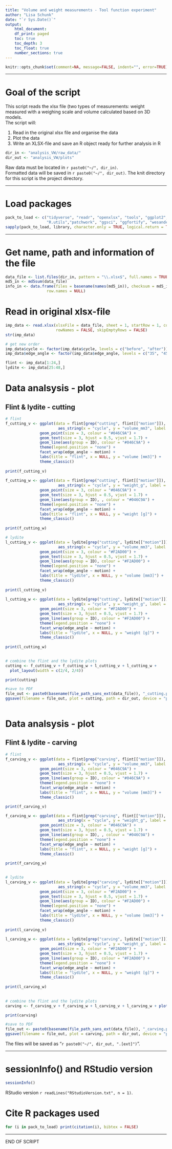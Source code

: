 ```yaml
---
title: "Volume and weight measurements - Tool function experiment"
author: "Lisa Schunk"
date: "`r Sys.Date()`"
output:
    html_document:
    df_print: paged
    toc: true
    toc_depth: 3
    toc_float: true
    number_sections: true
---
```



```r
knitr::opts_chunk$set(comment=NA, message=FALSE, indent="", error=TRUE)

```

---


# Goal of the script
This script reads the xlsx file (two types of measurements: weight measured with a weighing scale and volume calculated based on 3D models.  
The script will:

1. Read in the original xlsx file and organise the data 
2. Plot the data 
3. Write an XLSX-file and save an R object ready for further analysis in R 



```r
dir_in <- "analysis_VW/raw_data/"
dir_out <- "analysis_VW/plots"

```

Raw data must be located in `r paste0("~/", dir_in)`.  
Formatted data will be saved in `r paste0("~/", dir_out)`.
The knit directory for this script is the project directory.


---

# Load packages
```r
pack_to_load <- c("tidyverse", "readr", "openxlsx", "tools", "ggplot2", "readxl",
                  "R.utils","patchwork", "ggsci", "ggfortify", "wesanderson", "doBy")
sapply(pack_to_load, library, character.only = TRUE, logical.return = TRUE)

```


---


# Get name, path and information of the file
```r
data_file <- list.files(dir_in, pattern = "\\.xlsx$", full.names = TRUE)
md5_in <- md5sum(data_file)
info_in <- data.frame(files = basename(names(md5_in)), checksum = md5_in, 
                  row.names = NULL)

```


# Read in original xlsx-file
```r
imp_data <- read.xlsx(xlsxFile = data_file, sheet = 1, startRow = 1, colNames = TRUE, 
                      rowNames = FALSE, skipEmptyRows = FALSE) 
str(imp_data)

# get new order 
imp_data$cycle <- factor(imp_data$cycle, levels = c("before", "after"))
imp_data$edge_angle <- factor(imp_data$edge_angle, levels = c("35", "45"))

flint <- imp_data[1:24,]
lydite <- imp_data[25:48,]

```


# Data analsysis - plot 
## Flint & lydite -  cutting 
```r
# flint 
f_cutting_v <- ggplot(data = flint[grep("cutting", flint[["motion"]]), ], 
                       aes_string(x = "cycle", y = "volume_mm3", label = "ID")) +
               geom_point(size = 3, colour = "#046C9A") + 
               geom_text(size = 3, hjust = 0.5, vjust = 1.7) +
               geom_line(aes(group = ID), colour = "#046C9A") + 
               theme(legend.position = "none") +
               facet_wrap(edge_angle ~ motion) + 
               labs(title = "flint", x = NULL, y = "volume [mm3]") +
               theme_classic()
 
print(f_cutting_v)
 
f_cutting_w <- ggplot(data = flint[grep("cutting", flint[["motion"]]), ], 
                       aes_string(x = "cycle", y = "weight_g", label = "ID")) +
               geom_point(size = 3, colour = "#046C9A") + 
               geom_text(size = 3, hjust = 0.5, vjust = 1.7) +
               geom_line(aes(group = ID), , colour = "#046C9A") + 
               theme(legend.position = "none") +
               facet_wrap(edge_angle ~ motion) + 
               labs(title = "flint", x = NULL, y = "weight [g]") +
               theme_classic()
 
print(f_cutting_w) 

# lydite  
l_cutting_v <- ggplot(data = lydite[grep("cutting", lydite[["motion"]]), ], 
                       aes_string(x = "cycle", y = "volume_mm3", label = "ID")) +
               geom_point(size = 3, colour = "#F2AD00") + 
               geom_text(size = 3, hjust = 0.5, vjust = 1.7) +
               geom_line(aes(group = ID), colour = "#F2AD00") + 
               theme(legend.position = "none") +
               facet_wrap(edge_angle ~ motion) + 
               labs(title = "lydite", x = NULL, y = "volume [mm3]") +
               theme_classic()
 
print(l_cutting_v)
 
l_cutting_w <- ggplot(data = lydite[grep("cutting", lydite[["motion"]]), ], 
                       aes_string(x = "cycle", y = "weight_g", label = "ID")) +
               geom_point(size = 3, colour = "#F2AD00") + 
               geom_text(size = 3, hjust = 0.5, vjust = 1.7) +
               geom_line(aes(group = ID), colour = "#F2AD00") + 
               theme(legend.position = "none") +
               facet_wrap(edge_angle ~ motion) + 
               labs(title = "lydite", x = NULL, y = "weight [g]") +
               theme_classic()
 
print(l_cutting_w) 
 

# combine the flint and the lydite plots 
cutting <- f_cutting_v + f_cutting_w + l_cutting_v + l_cutting_w + 
  plot_layout(width = c(2/4, 2/4))  

print(cutting)

#save to PDF
file_out <- paste0(basename(file_path_sans_ext(data_file)), "_cutting.pdf")
ggsave(filename = file_out, plot = cutting, path = dir_out, device = "pdf")
  
```


# Data analsysis - plot 
## Flint & lydite -  carving 
```r

# flint
f_carving_v <- ggplot(data = flint[grep("carving", flint[["motion"]]), ], 
                       aes_string(x = "cycle", y = "volume_mm3", label = "ID")) +
               geom_point(size = 3, colour = "#046C9A") + 
               geom_text(size = 3, hjust = 0.5, vjust = 1.7) +
               geom_line(aes(group = ID), colour = "#046C9A") + 
               theme(legend.position = "none") +
               facet_wrap(edge_angle ~ motion) + 
               labs(title = "flint", x = NULL, y = "volume [mm3]") +
               theme_classic()

print(f_carving_v)

f_carving_w <- ggplot(data = flint[grep("carving", flint[["motion"]]), ], 
                       aes_string(x = "cycle", y = "weight_g", label = "ID")) +
               geom_point(size = 3, colour = "#046C9A") + 
               geom_text(size = 3, hjust = 0.5, vjust = 1.7) +
               geom_line(aes(group = ID), , colour = "#046C9A") + 
               theme(legend.position = "none") +
               facet_wrap(edge_angle ~ motion) + 
               labs(title = "flint", x = NULL, y = "weight [g]") +
               theme_classic()
 
print(f_carving_w) 

 
# lydite  
l_carving_v <- ggplot(data = lydite[grep("carving", lydite[["motion"]]), ], 
                       aes_string(x = "cycle", y = "volume_mm3", label = "ID")) +
               geom_point(size = 3, colour = "#F2AD00") + 
               geom_text(size = 3, hjust = 0.5, vjust = 1.7) +
               geom_line(aes(group = ID), colour = "#F2AD00") + 
               theme(legend.position = "none") +
               facet_wrap(edge_angle ~ motion) + 
               labs(title = "lydite", x = NULL, y = "volume [mm3]") +
               theme_classic()
 
print(l_carving_v)
 
l_carving_w <- ggplot(data = lydite[grep("carving", lydite[["motion"]]), ], 
                       aes_string(x = "cycle", y = "weight_g", label = "ID")) +
               geom_point(size = 3, colour = "#F2AD00") + 
               geom_text(size = 3, hjust = 0.5, vjust = 1.7) +
               geom_line(aes(group = ID), colour = "#F2AD00") + 
               theme(legend.position = "none") +
               facet_wrap(edge_angle ~ motion) + 
               labs(title = "lydite", x = NULL, y = "weight [g]") +
               theme_classic()
 
print(l_carving_w) 
 
 
# combine the flint and the lydite plots 
carving <- f_carving_v + f_carving_w + l_carving_v + l_carving_w + plot_layout(width = c(2/4, 2/4), guides = 'collect')  

print(carving)

#save to PDF
file_out <- paste0(basename(file_path_sans_ext(data_file)), "_carving.pdf")
ggsave(filename = file_out, plot = carving, path = dir_out, device = "pdf")

```

The files will be saved as "`r paste0("~/", dir_out, ".[ext]")`".


---

# sessionInfo() and RStudio version

```r
sessionInfo()

```

RStudio version `r readLines("RStudioVersion.txt", n = 1)`.



# Cite R packages used
```r
for (i in pack_to_load) print(citation(i), bibtex = FALSE)

```

--- 

END OF SCRIPT